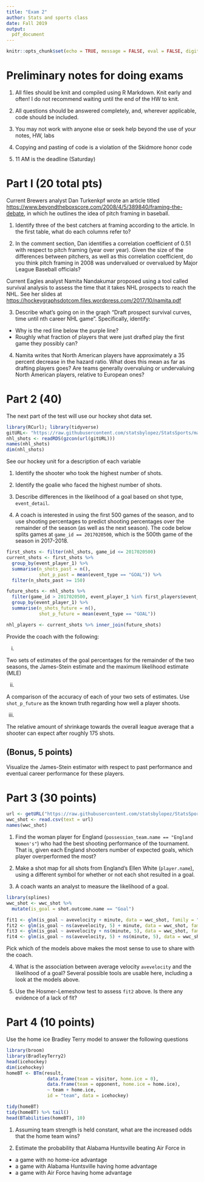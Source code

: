---
title: "Exam 2"
author: Stats and sports class
date: Fall 2019
output: 
  pdf_document
---


```{r setup, include=FALSE}
knitr::opts_chunk$set(echo = TRUE, message = FALSE, eval = FALSE, digits = 3, warning = FALSE)
```

# Preliminary notes for doing exams

1. All files should be knit and compiled using R Markdown. Knit early and often! I do not recommend waiting until the end of the HW to knit.

2. All questions should be answered completely, and, wherever applicable, code should be included. 

3. You may not work with anyone else or seek help beyond the use of your notes, HW, labs

4. Copying and pasting of code is a violation of the Skidmore honor code

5. 11 AM is the deadline (Saturday)



# Part I (20 total pts)

Current Brewers analyst Dan Turkenkpf wrote an article titled [https://www.beyondtheboxscore.com/2008/4/5/389840/framing-the-debate](https://www.beyondtheboxscore.com/2008/4/5/389840/framing-the-debate), in which he outlines the idea of pitch framing in baseball.

1. Identify three of the best catchers at framing according to the article. In the first table, what do each columns refer to?

2. In the comment section, Dan identifies a correlation coefficient of 0.51 with respect to pitch framing (year over year). Given the size of the differences between pitchers, as well as this correlation coefficient, do you think pitch framing in 2008 was undervalued or overvalued by Major League Baseball officials?


Current Eagles analyst Namita Nandakumar proposed using a tool called survival analysis to assess the time that it takes NHL prospects to reach the NHL. See her slides at [https://hockeygraphsdotcom.files.wordpress.com/2017/10/namita.pdf](https://hockeygraphsdotcom.files.wordpress.com/2017/10/namita.pdf)

3. Describe what's going on in the graph "Draft prospect survival curves, time until nth career NHL game". Specifically, identify:

- Why is the red line below the purple line?
- Roughly what fraction of players that were just drafted play the first game they possibly can?

4. Namita writes that North American players have approximately a 35 percent decrease in the hazard ratio. What does this mean as far as drafting players goes? Are teams generally overvaluing or undervaluing North American players, relative to European ones?




# Part 2 (40)

The next part of the test will use our hockey shot data set.

```{r, message = FALSE, warning = FALSE, eval = FALSE}
library(RCurl); library(tidyverse)
gitURL<- "https://raw.githubusercontent.com/statsbylopez/StatsSports/master/Data/pbp_data_hockey.rds"
nhl_shots <- readRDS(gzcon(url(gitURL)))
names(nhl_shots)
dim(nhl_shots)
```

See our hockey unit for a description of each variable

1. Identify the shooter who took the highest number of shots. 


2. Identify the goalie who faced the highest number of shots.


3. Describe differences in the likelihood of a goal based on shot type,  `event_detail`. 


4. A coach is interested in using the first 500 games of the season, and to use shooting percentages to predict shooting percentages over the remainder of the season (as well as the next season). The code below splits games at `game_id == 2017020500`, which is the 500th game of the season in 2017-2018. 

```{r, eval = FALSE}
first_shots <- filter(nhl_shots, game_id <= 2017020500)
current_shots <- first_shots %>%
  group_by(event_player_1) %>%
  summarise(n_shots_past = n(), 
            shot_p_past = mean(event_type == "GOAL")) %>%
  filter(n_shots_past >= 150)

future_shots <- nhl_shots %>% 
  filter(game_id > 2017020500, event_player_1 %in% first_players$event_player_1)%>%
  group_by(event_player_1) %>%
  summarise(n_shots_future = n(), 
            shot_p_future = mean(event_type == "GOAL"))

nhl_players <- current_shots %>% inner_join(future_shots)
```



Provide the coach with the following:

i) 

Two sets of estimates of the goal percentages for the remainder of the two seasons, the James-Stein estimate and the maximum likelihood estimate (MLE)


ii) 

A comparison of the accuracy of each of your two sets of estimates. Use `shot_p_future` as the known truth regarding how well a player shoots. 

iii) 

The relative amount of shrinkage towards the overall league average that a shooter can expect after roughly 175 shots. 



## (Bonus, 5 points)

Visualize the James-Stein estimator with respect to past performance and eventual career performance for these players.


# Part 3 (30 points)

```{r}
url <- getURL("https://raw.githubusercontent.com/statsbylopez/StatsSports/master/Data/sb_shot_data.csv")
wwc_shot <- read.csv(text = url)
names(wwc_shot)
```

1. Find the woman player for England (`possession_team.name == "England Women's"`) who had the best shooting performance of the tournament. That is, given each England shooters number of expected goals, which player overperformed the most?


2. Make a shot map for all shots from England's Ellen White (`player.name`), using a different symbol for whether or not each shot resulted in a goal. 

3. A coach wants an analyst to measure the likelihood of a goal. 

```{r}
library(splines)
wwc_shot <- wwc_shot %>% 
  mutate(is_goal = shot.outcome.name == "Goal")

fit1 <- glm(is_goal ~ avevelocity + minute, data = wwc_shot, family = "binomial")
fit2 <- glm(is_goal ~ ns(avevelocity, 5) + minute, data = wwc_shot, family = "binomial")
fit3 <- glm(is_goal ~ avevelocity + ns(minute, 5), data = wwc_shot, family = "binomial")
fit4 <- glm(is_goal ~ ns(avevelocity, 5) + ns(minute, 5), data = wwc_shot, family = "binomial")
```

Pick which of the models above makes the most sense to use to share with the coach.

4. What is the association between average velocity `avevelocity` and the likelihood of a goal? Several possible tools are usable here, including a look at the models above.

5. Use the Hosmer-Lemeshow test to assess `fit2` above. Is there any evidence of a lack of fit?

# Part 4 (10 points)

Use the home ice Bradley Terry model to answer the following questions


```{r, eval = FALSE}
library(broom)
library(BradleyTerry2)
head(icehockey)
dim(icehockey)
homeBT <- BTm(result,
               data.frame(team = visitor, home.ice = 0),
               data.frame(team = opponent, home.ice = home.ice),
               ~ team + home.ice,
               id = "team", data = icehockey)

tidy(homeBT)
tidy(homeBT) %>% tail()
head(BTabilities(homeBT), 10)
```


1. Assuming team strength is held constant, what are the increased odds that the home team wins?

2. Estimate the probability that Alabama Huntsville beating Air Force in 

- a game with no home-ice advantage 
- a game with Alabama Huntsville having home advantage
- a game with Air Force having home advantage


        
